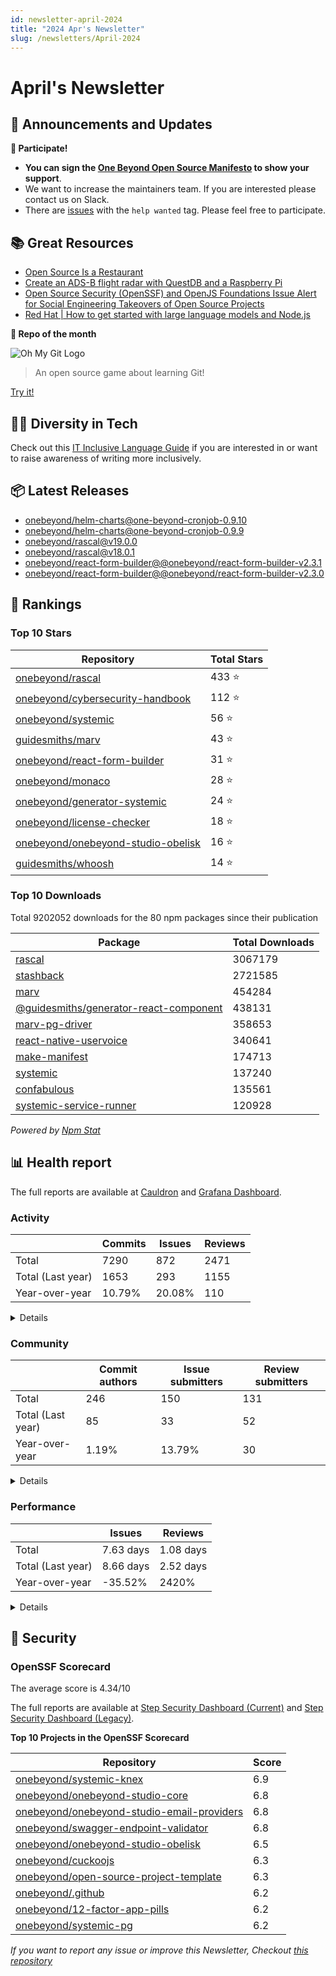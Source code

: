 ```yaml
---
id: newsletter-april-2024
title: "2024 Apr's Newsletter"
slug: /newsletters/April-2024
---
```


# April's Newsletter

## 📢 Announcements and Updates

**🙌 Participate!**
- **You can sign the [One Beyond Open Source Manifesto](/open-source-manifesto) to show your support**.
- We want to increase the maintainers team. If you are interested please contact us on Slack.
- There are [issues](https://github.com/search?q=user%3Aonebeyond+user%3Aguidesmiths+label%3A%22help+wanted%22+state%3Aopen&type=Issues&ref=advsearch&l=&l=) with the `help wanted` tag. Please feel free to participate.

## 📚 Great Resources

- [Open Source Is a Restaurant](https://openpath.chadwhitacre.com/2024/open-source-is-a-restaurant/)
- [Create an ADS-B flight radar with QuestDB and a Raspberry Pi](https://questdb.io/blog/create-flight-radar-raspberry-pi-questdb/)
- [Open Source Security (OpenSSF) and OpenJS Foundations Issue Alert for Social Engineering Takeovers of Open Source Projects](https://openjsf.org/blog/openssf-openjs-alert-social-engineering-takeovers)
- [Red Hat | How to get started with large language models and Node.js](https://developers.redhat.com/learn/openshift/how-get-started-large-language-models-and-nodejs)

**👀 Repo of the month**

![Oh My Git Logo](https://ohmygit.org/assets/images/oh-my-git.png)

> An open source game about learning Git!

[Try it!](https://ohmygit.org/)


## 🧑‍💻 Diversity in Tech

Check out this [IT Inclusive Language Guide](https://itconnect.uw.edu/guides-by-topic/identity-diversity-inclusion/inclusive-language-guide/) if you are interested in or want to raise awareness of writing more inclusively. 


## 📦 Latest Releases

- [onebeyond/helm-charts@one-beyond-cronjob-0.9.10](https://github.com/onebeyond/helm-charts/releases/tag/one-beyond-cronjob-0.9.10)
- [onebeyond/helm-charts@one-beyond-cronjob-0.9.9](https://github.com/onebeyond/helm-charts/releases/tag/one-beyond-cronjob-0.9.9)
- [onebeyond/rascal@v19.0.0](https://github.com/onebeyond/rascal/releases/tag/v19.0.0)
- [onebeyond/rascal@v18.0.1](https://github.com/onebeyond/rascal/releases/tag/v18.0.1)
- [onebeyond/react-form-builder@@onebeyond/react-form-builder-v2.3.1](https://github.com/onebeyond/react-form-builder/releases/tag/%40onebeyond/react-form-builder-v2.3.1)
- [onebeyond/react-form-builder@@onebeyond/react-form-builder-v2.3.0](https://github.com/onebeyond/react-form-builder/releases/tag/%40onebeyond/react-form-builder-v2.3.0)

## 🥇 Rankings

### Top 10 Stars

| Repository | Total Stars | 
| -- | -- |
| [onebeyond/rascal](https://github.com/onebeyond/rascal) | 433 ⭐️ |
| [onebeyond/cybersecurity-handbook](https://github.com/onebeyond/cybersecurity-handbook) | 112 ⭐️ |
| [onebeyond/systemic](https://github.com/onebeyond/systemic) | 56 ⭐️ |
| [guidesmiths/marv](https://github.com/guidesmiths/marv) | 43 ⭐️ |
| [onebeyond/react-form-builder](https://github.com/onebeyond/react-form-builder) | 31 ⭐️ |
| [onebeyond/monaco](https://github.com/onebeyond/monaco) | 28 ⭐️ |
| [onebeyond/generator-systemic](https://github.com/onebeyond/generator-systemic) | 24 ⭐️ |
| [onebeyond/license-checker](https://github.com/onebeyond/license-checker) | 18 ⭐️ |
| [onebeyond/onebeyond-studio-obelisk](https://github.com/onebeyond/onebeyond-studio-obelisk) | 16 ⭐️ |
| [guidesmiths/whoosh](https://github.com/guidesmiths/whoosh) | 14 ⭐️ |


### Top 10 Downloads

Total 9202052 downloads for the 80 npm packages since their publication

| Package | Total Downloads | 
| -- | -- |
| [rascal](https://www.npmjs.com/package/rascal) | 3067179 |
| [stashback](https://www.npmjs.com/package/stashback) | 2721585 |
| [marv](https://www.npmjs.com/package/marv) | 454284 |
| [@guidesmiths/generator-react-component](https://www.npmjs.com/package/@guidesmiths/generator-react-component) | 438131 |
| [marv-pg-driver](https://www.npmjs.com/package/marv-pg-driver) | 358653 |
| [react-native-uservoice](https://www.npmjs.com/package/react-native-uservoice) | 340641 |
| [make-manifest](https://www.npmjs.com/package/make-manifest) | 174713 |
| [systemic](https://www.npmjs.com/package/systemic) | 137240 |
| [confabulous](https://www.npmjs.com/package/confabulous) | 135561 |
| [systemic-service-runner](https://www.npmjs.com/package/systemic-service-runner) | 120928 |

_Powered by [Npm Stat](https://github.com/pvorb/npm-stat.com)_


## 📊 Health report

The full reports are available at [Cauldron](https://cauldron.io/project/7192) and [Grafana Dashboard](https://cauldron.io/project/7192/public-kibana).

### Activity

| | Commits | Issues |  Reviews | 
| -- | -- | -- | -- |
| Total | 7290 | 872 | 2471 |
| Total (Last year)	| 1653 | 293 | 1155 |
| Year-over-year | 10.79% | 20.08% | 110 |

<details>
    <summary>Details</summary>

- Commits: 285
- Lines/commit: 906.15
- Lines/commit/file: 1.16
- Issues created: 63
- Issues closed: 65
- Issues open: 263
- Pull requests created: 180
- Pull requests closed: 186
- Pull requests open: 206

</details>


### Community

| | Commit authors | Issue submitters |  Review submitters | 
| -- | -- | -- | -- |
| Total | 246 | 150 | 131 |
| Total (Last year)	| 85 | 33 | 52 |
| Year-over-year | 1.19% | 13.79% | 30 |

<details>
    <summary>Details</summary>

**Active People**
- Git Authors: 26
- Issue Authors: 9
- PRs Submitters: 20

**Onboarding**
- Git Authors: 6
- Issue Authors: 3
- PRs Submitters: 5

</details>


### Performance


| | Issues | Reviews | 
| -- | -- | -- |
| Total | 7.63 days | 1.08 days |
| Total (Last year)	| 8.66 days | 2.52 days |
| Year-over-year | -35.52% | 2420% |


<details>
    <summary>Details</summary>

**Issues**
- Time Open (average): 545.5 days
- Time Open (median): 396.71 days
- Open Issues: 263

**Reviews**
- Time Open (average): 570.77 days
- Time Open (median): 482.47 days
- Open Reviews: 206

</details>


## 🔐 Security

### OpenSSF Scorecard

The average score is 4.34/10

The full reports are available at [Step Security Dashboard (Current)](https://app.stepsecurity.io/github/app/onebeyond/onebeyond/repositories) and [Step Security Dashboard (Legacy)](https://app.stepsecurity.io/github/app/onebeyond/guidesmiths/repositories).


**Top 10 Projects in the OpenSSF Scorecard**


| Repository | Score |
| -- | -- |
| [onebeyond/systemic-knex](https://github.com/onebeyond/systemic-knex) | 6.9 |
| [onebeyond/onebeyond-studio-core](https://github.com/onebeyond/onebeyond-studio-core) | 6.8 |
| [onebeyond/onebeyond-studio-email-providers](https://github.com/onebeyond/onebeyond-studio-email-providers) | 6.8 |
| [onebeyond/swagger-endpoint-validator](https://github.com/onebeyond/swagger-endpoint-validator) | 6.8 |
| [onebeyond/onebeyond-studio-obelisk](https://github.com/onebeyond/onebeyond-studio-obelisk) | 6.5 |
| [onebeyond/cuckoojs](https://github.com/onebeyond/cuckoojs) | 6.3 |
| [onebeyond/open-source-project-template](https://github.com/onebeyond/open-source-project-template) | 6.3 |
| [onebeyond/.github](https://github.com/onebeyond/.github) | 6.2 |
| [onebeyond/12-factor-app-pills](https://github.com/onebeyond/12-factor-app-pills) | 6.2 |
| [onebeyond/systemic-pg](https://github.com/onebeyond/systemic-pg) | 6.2 |

_If you want to report any issue or improve this Newsletter, Checkout [this repository](https://github.com/onebeyond/newsletter-generator)_